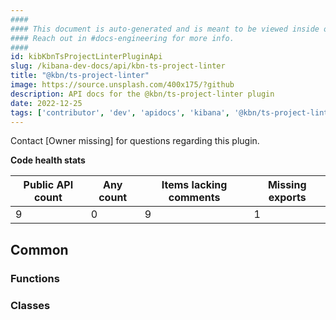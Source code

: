 ```yaml
---
####
#### This document is auto-generated and is meant to be viewed inside our experimental, new docs system.
#### Reach out in #docs-engineering for more info.
####
id: kibKbnTsProjectLinterPluginApi
slug: /kibana-dev-docs/api/kbn-ts-project-linter
title: "@kbn/ts-project-linter"
image: https://source.unsplash.com/400x175/?github
description: API docs for the @kbn/ts-project-linter plugin
date: 2022-12-25
tags: ['contributor', 'dev', 'apidocs', 'kibana', '@kbn/ts-project-linter']
---
```




Contact [Owner missing] for questions regarding this plugin.

**Code health stats**

| Public API count  | Any count | Items lacking comments | Missing exports |
|-------------------|-----------|------------------------|-----------------|
| 9 | 0 | 9 | 1 |

## Common

### Functions
<DocDefinitionList data={kbnTsProjectLinterObj.common.functions}/>

### Classes
<DocDefinitionList data={kbnTsProjectLinterObj.common.classes}/>

